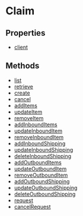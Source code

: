 
# Claim

## Properties

- [client](../../Claim/properties/js_sdk.admin.Claim.client/page.mdx)

## Methods

- [list](../../Claim/methods/js_sdk.admin.Claim.list/page.mdx)
- [retrieve](../../Claim/methods/js_sdk.admin.Claim.retrieve/page.mdx)
- [create](../../Claim/methods/js_sdk.admin.Claim.create/page.mdx)
- [cancel](../../Claim/methods/js_sdk.admin.Claim.cancel/page.mdx)
- [addItems](../../Claim/methods/js_sdk.admin.Claim.addItems/page.mdx)
- [updateItem](../../Claim/methods/js_sdk.admin.Claim.updateItem/page.mdx)
- [removeItem](../../Claim/methods/js_sdk.admin.Claim.removeItem/page.mdx)
- [addInboundItems](../../Claim/methods/js_sdk.admin.Claim.addInboundItems/page.mdx)
- [updateInboundItem](../../Claim/methods/js_sdk.admin.Claim.updateInboundItem/page.mdx)
- [removeInboundItem](../../Claim/methods/js_sdk.admin.Claim.removeInboundItem/page.mdx)
- [addInboundShipping](../../Claim/methods/js_sdk.admin.Claim.addInboundShipping/page.mdx)
- [updateInboundShipping](../../Claim/methods/js_sdk.admin.Claim.updateInboundShipping/page.mdx)
- [deleteInboundShipping](../../Claim/methods/js_sdk.admin.Claim.deleteInboundShipping/page.mdx)
- [addOutboundItems](../../Claim/methods/js_sdk.admin.Claim.addOutboundItems/page.mdx)
- [updateOutboundItem](../../Claim/methods/js_sdk.admin.Claim.updateOutboundItem/page.mdx)
- [removeOutboundItem](../../Claim/methods/js_sdk.admin.Claim.removeOutboundItem/page.mdx)
- [addOutboundShipping](../../Claim/methods/js_sdk.admin.Claim.addOutboundShipping/page.mdx)
- [updateOutboundShipping](../../Claim/methods/js_sdk.admin.Claim.updateOutboundShipping/page.mdx)
- [deleteOutboundShipping](../../Claim/methods/js_sdk.admin.Claim.deleteOutboundShipping/page.mdx)
- [request](../../Claim/methods/js_sdk.admin.Claim.request/page.mdx)
- [cancelRequest](../../Claim/methods/js_sdk.admin.Claim.cancelRequest/page.mdx)
